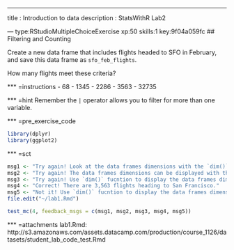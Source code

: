 ---
title       : Introduction to data
description : StatsWithR Lab2

--- type:RStudioMultipleChoiceExercise xp:50 skills:1 key:9f04a059fc
## Filtering and Counting

Create a new data frame that includes flights headed to SFO in February, and save 
this data frame as `sfo_feb_flights`. <p>How many flights meet these criteria?<p/>

*** =instructions
- 68 
- 1345
- 2286
- 3563
- 32735

*** =hint
Remember the `|` operator allows you to filter for more than one variable. 

*** =pre_exercise_code
```r
library(dplyr)
library(ggplot2)
```

*** =sct
```r
msg1 <- "Try again! Look at the data frames dimensions with the `dim()` fucntion."
msg2 <- "Try again! The data frames dimensions can be displayed with the `dim()` fucntion." 
msg3 <- "Try again! Use `dim()` fucntion to display the data frames dimensions."
msg4 <- "Correct! There are 3,563 flights heading to San Francisco."
msg5 <- "Not it! Use `dim()` fucntion to display the data frames dimensions."
file.edit("~/lab1.Rmd")

test_mc(4, feedback_msgs = c(msg1, msg2, msg3, msg4, msg5))
```
*** =attachments
lab1.Rmd: http://s3.amazonaws.com/assets.datacamp.com/production/course_1126/datasets/student_lab_code_test.Rmd


